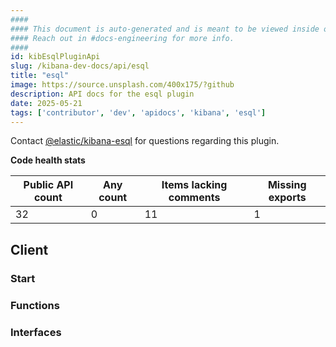 ```yaml
---
####
#### This document is auto-generated and is meant to be viewed inside our experimental, new docs system.
#### Reach out in #docs-engineering for more info.
####
id: kibEsqlPluginApi
slug: /kibana-dev-docs/api/esql
title: "esql"
image: https://source.unsplash.com/400x175/?github
description: API docs for the esql plugin
date: 2025-05-21
tags: ['contributor', 'dev', 'apidocs', 'kibana', 'esql']
---
```




Contact [@elastic/kibana-esql](https://github.com/orgs/elastic/teams/kibana-esql) for questions regarding this plugin.

**Code health stats**

| Public API count  | Any count | Items lacking comments | Missing exports |
|-------------------|-----------|------------------------|-----------------|
| 32 | 0 | 11 | 1 |

## Client

### Start
<DocDefinitionList data={[esqlObj.client.start]}/>

### Functions
<DocDefinitionList data={esqlObj.client.functions}/>

### Interfaces
<DocDefinitionList data={esqlObj.client.interfaces}/>

